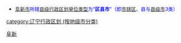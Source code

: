 {{Catnav|頁面分類|...|中国各省行政区划|辽宁行政区划|辽宁地级市|阜新}}
{{Catnav|頁面分類|...|中国各省行政区划|辽宁行政区划|辽宁县级行政区|辽宁县级行政区 (按地级市分类)}}
* <font size="2" color="#0000FF">[[阜新市|阜新市]]所辖[[县级行政区|县级行政区划单位类型]]为“'''区县市'''”（即[[市辖区|市辖区]]、县与[[县级市|县级市]]3类）</font>

[[Category:阜新|]]
[[category:辽宁行政区划_(按地级市分类)|category:辽宁行政区划 (按地级市分类)]]